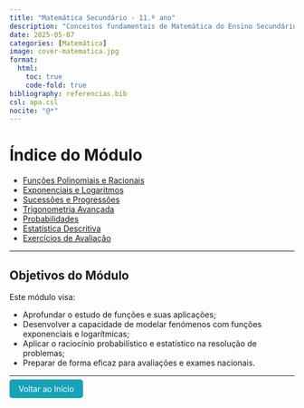 ```yaml
---
title: "Matemática Secundário - 11.º ano"
description: "Conceitos fundamentais de Matemática do Ensino Secundário (11.º ano)."
date: 2025-05-07
categories: [Matemática]
image: cover-matematica.jpg
format:
  html:
    toc: true
    code-fold: true
bibliography: referencias.bib
csl: apa.csl
nocite: "@*"
---
```


# Índice do Módulo

- [Funções Polinomiais e Racionais](funcoes-polinomiais.qmd)
- [Exponenciais e Logaritmos](exponenciais-logaritmos.qmd)
- [Sucessões e Progressões](sucessoes.qmd)
- [Trigonometria Avançada](trigonometria-avancada.qmd)
- [Probabilidades](probabilidades.qmd)
- [Estatística Descritiva](estatistica.qmd)
- [Exercícios de Avaliação](avaliacao-matematica.qmd)

---

## Objetivos do Módulo

Este módulo visa:

- Aprofundar o estudo de funções e suas aplicações;
- Desenvolver a capacidade de modelar fenómenos com funções exponenciais e logarítmicas;
- Aplicar o raciocínio probabilístico e estatístico na resolução de problemas;
- Preparar de forma eficaz para avaliações e exames nacionais.

---

<p><a href="../../index.html" style="padding: 8px 16px; background-color: #17a2b8; color: white; border-radius: 5px; text-decoration: none;">Voltar ao Início</a></p>
